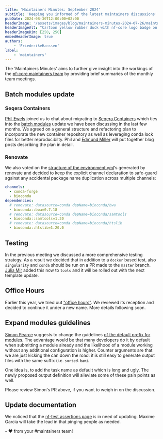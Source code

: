```yaml
---
title: 'Maintainers Minutes: September 2024'
subtitle: 'Keeping you informed of the latest maintainers discussions'
pubDate: 2024-08-30T12:00:00+02:00
headerImage: '/assets/images/blog/maintainers-minutes-2024-07-26/maintainers_duck.png'
headerImageAlt: "Cartoon yellow rubber duck with nf-core logo badge on it's body with the nf-core logo."
headerImageDim: [250, 250]
embedHeaderImage: true
authors:
    - 'FriederikeHanssen'
label:
    - 'maintainers'
---
```


The 'Maintainers Minutes' aims to further give insight into the workings of the [nf-core maintainers team](/governance#maintainers)
by providing brief summaries of the monthly team meetings.

## Batch modules update

### Seqera Containers

[Phil Ewels](https://github.com/ewels) joined us to chat about migrating to [Seqera Containers](https://seqera.io/containers/) which ties into the [batch modules](https://github.com/nf-core/modules/issues/5828) update we have been discussing in the last few months.
We agreed on a general structure and refactoring plan to incorporate the new container repository as well as leveraging conda lock files for better reproducibilty.
Phil and [Edmund Miller](https://github.com/edmundmiller) will put together blog posts describing the plan in detail.

### Renovate

We also voted on the [structure of the environment.yml](https://github.com/nf-core/modules/issues/6504)'s generated by renovate and decided to keep the explicit channel declaration to safe-guard against any accidental
package name duplication across multiple channels:

```yaml
channels:
  - conda-forge
  - bioconda
dependencies:
  # renovate: datasource=conda depName=bioconda/bwa
  - bioconda::bwa=0.7.18
  # renovate: datasource=conda depName=bioconda/samtools
  - bioconda::samtools=1.20
  # renovate: datasource=conda depName=bioconda/htslib
  - bioconda::htslib=1.20.0
```

## Testing

In the previous meeting we discussed a more comprehensive testing strategy. As a result we decided that in addition to a `docker` based test, also `singularity` and `conda` should be run on a PR made to the `master` branch.
[Júlia Mir](https://github.com/mirpedrol) added this now to `tools` and it will be rolled out with the next template update.

## Office Hours

Earlier this year, we tried out ["office hours"](https://nf-co.re/blog/2024/office_hours). We reviewed its reception and decided to continue it under a new name. More details following soon.

## Expand modules guidelines

[Simon Pearce](https://github.com/SPPearce) suggests to change the guidelines [of the default prefix for modules](https://github.com/nf-core/website/pull/2608). The advantage would be that
many developers do it by default when submitting a module already and the likelihood of a module working without any additional configuration is higher.
Counter arguments are that we are just kicking the can down the road: it is still easy to generate output files with the same suffix (i.e. `sorted.bam`).

One idea is, to add the task name as default which is long and ugly. The newly proposed output definition will alleviate some of these pain points as well.

Please review Simon's PR above, if you want to weigh in on the discussion.

## Update documentation

We noticed that the [nf-test assertions page](https://nf-co.re/docs/contributing/nf-test/assertions) is in need of updating. Maxime Garcia will take the lead in that pinging people as needed.

\- :heart: from your #maintainers team!
